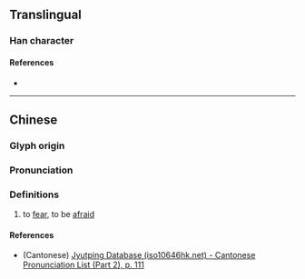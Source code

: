 {{character info}}
==Translingual==

===Han character===
{{Han char|rn=61|rad=心|as=17|sn=20|four=90032|canj=PYRV|ids=⿰忄襄}}

====References====
* {{Han ref|kx=0408.320|dkj=11476|dj=0750.070|hdz=42370.200|uh=61F9|ud=25081|bh=F44A|bd=62538}}

----

==Chinese==
{{zh-forms}}

===Glyph origin===
{{Han etym}}

===Pronunciation===
{{zh-pron
|m=ràng
|c=joeng6
|h=pfs=
|md=
|mn=
|w=
|mc=y
|oc=y
|cat=v
}}

===Definitions===
{{zh-hanzi}}

# to [[fear]], to be [[afraid]]

====References====
* (Cantonese) [http://www.iso10646hk.net/jp/document/download.jsp Jyutping Database (iso10646hk.net) - Cantonese Pronunciation List (Part 2), p. 111]